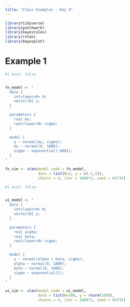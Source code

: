 ```yaml
---
title: "Class Examples - Day 9"
---
```


```r
library(tidyverse)
library(patchwork)
library(bayesrules)
library(rstan)
library(bayesplot)
```

# Example 1

```r
#| eval: false


fn_model <- "
  data {
    int<lower=0> N;
    vector[N] y;
  }

  parameters {
    real mu;
    real<lower=0> sigma;
  }

  model {
    y ~ normal(mu, sigma);
    mu ~ normal(0, 1000);
    sigma ~ exponential(.0001);
  }
"

fn_sim <- stan(model_code = fn_model, 
               data = list(N=2, y = c(-1,1)), 
               chains = 4, iter = 1000*2, seed = 84735)
```


```r
#| eval: false


ui_model <- "
  data {
    int<lower=0> N;
    vector[N] y;
  }

  parameters {
    real alpha;
    real beta;
    real<lower=0> sigma;
  }

  model {
    y ~ normal(alpha + beta, sigma);
    alpha ~ normal(0, 1000);
    beta ~ normal(0, 1000);
    sigma ~ exponential(1);
  }
"

ui_sim <- stan(model_code = ui_model, 
               data = list(N=100, y = rnorm(100)), 
               chains = 4, iter = 1000*2, seed = 84735)
```
